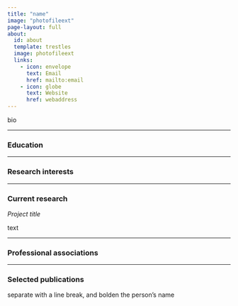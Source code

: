 ```yaml
---
title: "name"
image: "photofileext"
page-layout: full
about:
  id: about
  template: trestles
  image: photofileext
  links:
    - icon: envelope
      text: Email
      href: mailto:email
    - icon: globe
      text: Website
      href: webaddress
---
```


bio

---

### Education

---

### Research interests

---

### Current research

*Project title*

text

---

### Professional associations

---

### Selected publications

separate with a line break, and bolden the person's name